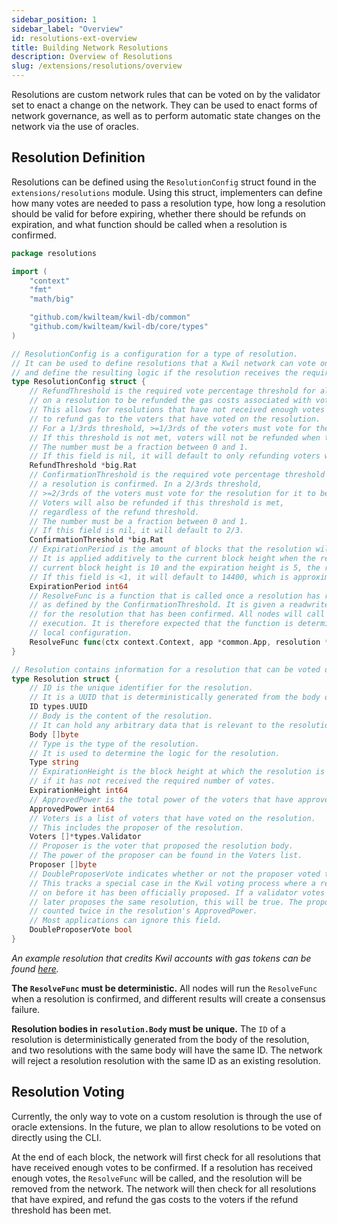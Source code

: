 ```yaml
---
sidebar_position: 1
sidebar_label: "Overview"
id: resolutions-ext-overview
title: Building Network Resolutions
description: Overview of Resolutions
slug: /extensions/resolutions/overview
---
```


Resolutions are custom network rules that can be voted on by the validator set to enact a change on the network. They can be used to enact forms of network governance,
as well as to perform automatic state changes on the network via the use of oracles.

## Resolution Definition

Resolutions can be defined using the `ResolutionConfig` struct found in the `extensions/resolutions` module. Using this struct, implementers can define
how many votes are needed to pass a resolution type, how long a resolution should be valid for before expiring, whether there should be refunds on expiration,
and what function should be called when a resolution is confirmed.

```go
package resolutions

import (
	"context"
	"fmt"
	"math/big"

	"github.com/kwilteam/kwil-db/common"
	"github.com/kwilteam/kwil-db/core/types"
)

// ResolutionConfig is a configuration for a type of resolution.
// It can be used to define resolutions that a Kwil network can vote on,
// and define the resulting logic if the resolution receives the required number of votes.
type ResolutionConfig struct {
	// RefundThreshold is the required vote percentage threshold for all voters
	// on a resolution to be refunded the gas costs associated with voting.
	// This allows for resolutions that have not received enough votes to pass
	// to refund gas to the voters that have voted on the resolution.
	// For a 1/3rds threshold, >=1/3rds of the voters must vote for the resolution for refunds to occur.
	// If this threshold is not met, voters will not be refunded when the resolution expires.
	// The number must be a fraction between 0 and 1.
	// If this field is nil, it will default to only refunding voters when the resolution is confirmed.
	RefundThreshold *big.Rat
	// ConfirmationThreshold is the required vote percentage threshold for whether
	// a resolution is confirmed. In a 2/3rds threshold,
	// >=2/3rds of the voters must vote for the resolution for it to be confirmed.
	// Voters will also be refunded if this threshold is met,
	// regardless of the refund threshold.
	// The number must be a fraction between 0 and 1.
	// If this field is nil, it will default to 2/3.
	ConfirmationThreshold *big.Rat
	// ExpirationPeriod is the amount of blocks that the resolution will be valid for before it expires.
	// It is applied additively to the current block height when the resolution is proposed; if the
	// current block height is 10 and the expiration height is 5, the resolution will expire at block 15.
	// If this field is <1, it will default to 14400, which is approximately 1 day assuming 6 second blocks.
	ExpirationPeriod int64
	// ResolveFunc is a function that is called once a resolution has received a required number of votes,
	// as defined by the ConfirmationThreshold. It is given a readwrite database connection and the information
	// for the resolution that has been confirmed. All nodes will call this function as a part of block
	// execution. It is therefore expected that the function is deterministic, regardless of a node's
	// local configuration.
	ResolveFunc func(ctx context.Context, app *common.App, resolution *Resolution) error
}

// Resolution contains information for a resolution that can be voted on.
type Resolution struct {
	// ID is the unique identifier for the resolution.
	// It is a UUID that is deterministically generated from the body of the resolution.
	ID types.UUID
	// Body is the content of the resolution.
	// It can hold any arbitrary data that is relevant to the resolution.
	Body []byte
	// Type is the type of the resolution.
	// It is used to determine the logic for the resolution.
	Type string
	// ExpirationHeight is the block height at which the resolution is set to expire,
	// if it has not received the required number of votes.
	ExpirationHeight int64
	// ApprovedPower is the total power of the voters that have approved the resolution.
	ApprovedPower int64
	// Voters is a list of voters that have voted on the resolution.
	// This includes the proposer of the resolution.
	Voters []*types.Validator
	// Proposer is the voter that proposed the resolution body.
	// The power of the proposer can be found in the Voters list.
	Proposer []byte
	// DoubleProposerVote indicates whether or not the proposer voted twice on the resolution.
	// This tracks a special case in the Kwil voting process where a resolution can be voted
	// on before it has been officially proposed. If a validator votes on a resolution and\
	// later proposes the same resolution, this will be true. The proposer's power is not
	// counted twice in the resolution's ApprovedPower.
	// Most applications can ignore this field.
	DoubleProposerVote bool
}
```

_An example resolution that credits Kwil accounts with gas tokens can be found [here](<https://github.com/kwilteam/kwil-db/blob/main/extensions/resolutions/credit/credit.go>)._

**The `ResolveFunc` must be deterministic.** All nodes will run the `ResolveFunc` when a resolution is confirmed, and different results will create a consensus failure.

**Resolution bodies in `resolution.Body` must be unique.** The `ID` of a resolution is deterministically generated from the body of the resolution, and two resolutions with the same body will have the same ID.
The network will reject a resolution resolution with the same ID as an existing resolution.

## Resolution Voting

Currently, the only way to vote on a custom resolution is through the use of oracle extensions. In the future, we plan to allow resolutions to
be voted on directly using the CLI.

At the end of each block, the network will first check for all resolutions that have received enough votes to be confirmed. If a resolution has received
enough votes, the `ResolveFunc` will be called, and the resolution will be removed from the network. The network will then check for all resolutions that have
expired, and refund the gas costs to the voters if the refund threshold has been met.